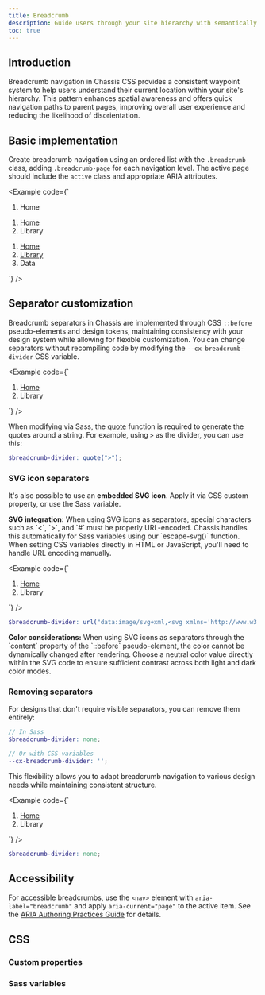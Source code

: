```yaml
---
title: Breadcrumb
description: Guide users through your site hierarchy with semantically structured breadcrumb navigation that enhances wayfinding and user orientation.
toc: true
---
```


## Introduction

Breadcrumb navigation in Chassis CSS provides a consistent waypoint system to help users understand their current location within your site's hierarchy. This pattern enhances spatial awareness and offers quick navigation paths to parent pages, improving overall user experience and reducing the likelihood of disorientation.

## Basic implementation

Create breadcrumb navigation using an ordered list with the `.breadcrumb` class, adding `.breadcrumb-page` for each navigation level. The active page should include the `active` class and appropriate ARIA attributes.

<Example code={`<nav aria-label="breadcrumb">
    <ol class="breadcrumb">
      <li class="breadcrumb-page active" aria-current="page">Home</li>
    </ol>
  </nav>

  <nav aria-label="breadcrumb">
    <ol class="breadcrumb">
      <li class="breadcrumb-page"><a href="#">Home</a></li>
      <li class="breadcrumb-page active" aria-current="page">Library</li>
    </ol>
  </nav>

  <nav aria-label="breadcrumb">
    <ol class="breadcrumb">
      <li class="breadcrumb-page"><a href="#">Home</a></li>
      <li class="breadcrumb-page"><a href="#">Library</a></li>
      <li class="breadcrumb-page active" aria-current="page">Data</li>
    </ol>
  </nav>`} />

## Separator customization

Breadcrumb separators in Chassis are implemented through CSS `::before` pseudo-elements and design tokens, maintaining consistency with your design system while allowing for flexible customization. You can change separators without recompiling code by modifying the `--cx-breadcrumb-divider` CSS variable.

<Example code={`<nav style="--cx-breadcrumb-divider: '>';" aria-label="breadcrumb">
    <ol class="breadcrumb">
      <li class="breadcrumb-page"><a href="#">Home</a></li>
      <li class="breadcrumb-page active" aria-current="page">Library</li>
    </ol>
  </nav>`} />

When modifying via Sass, the [quote](https://sass-lang.com/documentation/modules/string/#quote) function is required to generate the quotes around a string. For example, using `>` as the divider, you can use this:

```scss
$breadcrumb-divider: quote(">");
```

### SVG icon separators

It's also possible to use an **embedded SVG icon**. Apply it via CSS custom property, or use the Sass variable.

<Callout type="info">
  <strong>SVG integration:</strong> When using SVG icons as separators, special characters such as `<`, `>`, and `#` must be properly URL-encoded. Chassis handles this automatically for Sass variables using our `escape-svg()` function. When setting CSS variables directly in HTML or JavaScript, you'll need to handle URL encoding manually.
</Callout>

<Example code={`<nav style="--cx-breadcrumb-divider: url(&#34;data:image/svg+xml,%3Csvg xmlns='http://www.w3.org/2000/svg' fill='%23888888' width='8' height='8'%3E%3Cpath d='M2.5 0L1 1.5 3.5 4 1 6.5 2.5 8l4-4-4-4z'/%3E%3C/svg%3E&#34;);" aria-label="breadcrumb">
    <ol class="breadcrumb">
      <li class="breadcrumb-page"><a href="#">Home</a></li>
      <li class="breadcrumb-page active" aria-current="page">Library</li>
    </ol>
  </nav>`} />

```scss
$breadcrumb-divider: url("data:image/svg+xml,<svg xmlns='http://www.w3.org/2000/svg' fill='#{$breadcrumb-divider-color}' width='8' height='8'><path d='M2.5 0L1 1.5 3.5 4 1 6.5 2.5 8l4-4-4-4z'/></svg>");
```

<Callout type="warning">
  <strong>Color considerations:</strong> When using SVG icons as separators through the `content` property of the `::before` pseudo-element, the color cannot be dynamically changed after rendering. Choose a neutral color value directly within the SVG code to ensure sufficient contrast across both light and dark color modes.
</Callout>

### Removing separators

For designs that don't require visible separators, you can remove them entirely:

```scss
// In Sass
$breadcrumb-divider: none;

// Or with CSS variables
--cx-breadcrumb-divider: '';
```

This flexibility allows you to adapt breadcrumb navigation to various design needs while maintaining consistent structure.

<Example code={`<nav style="--cx-breadcrumb-divider: '';" aria-label="breadcrumb">
    <ol class="breadcrumb">
      <li class="breadcrumb-page"><a href="#">Home</a></li>
      <li class="breadcrumb-page active" aria-current="page">Library</li>
    </ol>
  </nav>`} />


```scss
$breadcrumb-divider: none;
```

## Accessibility

For accessible breadcrumbs, use the `<nav>` element with `aria-label="breadcrumb"` and apply `aria-current="page"` to the active item. See the [ARIA Authoring Practices Guide](https://www.w3.org/WAI/ARIA/apg/patterns/breadcrumb/) for details.

## CSS

<DocsCSS />

### Custom properties

<DocsCSSVars />

<ScssDocs name="breadcrumb-css-vars" file="scss/_breadcrumb.scss" />

### Sass variables

<DocsSASSVars />

<ScssDocs name="breadcrumb-variables" file="scss/_variables.scss" />
